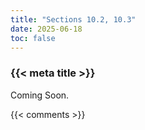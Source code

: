 ```yaml
---
title: "Sections 10.2, 10.3"
date: 2025-06-18
toc: false
---
```


### {{< meta title >}}

Coming Soon.


{{< comments >}}
